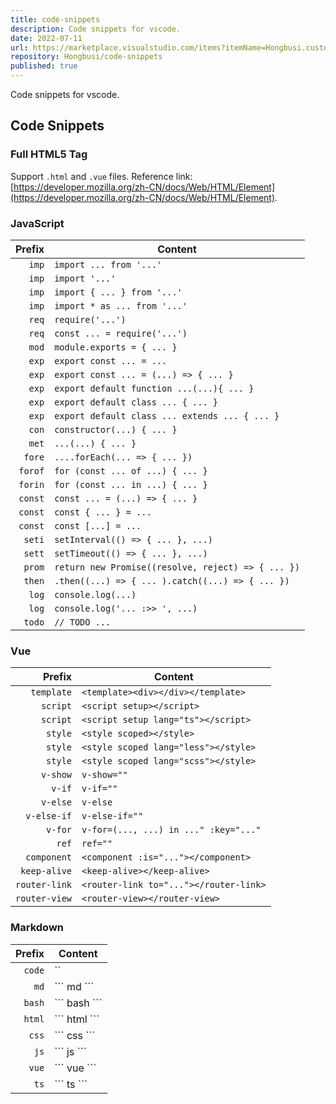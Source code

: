 ```yaml
---
title: code-snippets
description: Code snippets for vscode.
date: 2022-07-11
url: https://marketplace.visualstudio.com/items?itemName=Hongbusi.custom-snippets
repository: Hongbusi/code-snippets
published: true
---
```


Code snippets for vscode.

## Code Snippets

### Full HTML5 Tag

Support `.html` and `.vue` files. Reference link: [https://developer.mozilla.org/zh-CN/docs/Web/HTML/Element](https://developer.mozilla.org/zh-CN/docs/Web/HTML/Element).

### JavaScript

| Prefix | Content |
| -------: | ------- |
| `imp` | `import ... from '...'`|
| `imp` | `import '...'` |
| `imp` | `import { ... } from '...'` |
| `imp` | `import * as ... from '...'` |
| `req` | `require('...')`|
| `req` | `const ... = require('...')`|
| `mod` | `module.exports = { ... }`|
| `exp` | `export const ... = ...` |
| `exp` | `export const ... = (...) => { ... }` |
| `exp` | `export default function ...(...){ ... }` |
| `exp` | `export default class ... { ... }` |
| `exp` | `export default class ... extends ... { ... }` |
| `con` | `constructor(...) { ... }` |
| `met` | `...(...) { ... }` |
| `fore` | `....forEach(... => { ... })` |
| `forof` | `for (const ... of ...) { ... }` |
| `forin` | `for (const ... in ...) { ... }` |
| `const` | `const ... = (...) => { ... }` |
| `const` | `const { ... } = ...` |
| `const` | `const [...] = ...` |
| `seti` | `setInterval(() => { ... }, ...)` |
| `sett` | `setTimeout(() => { ... }, ...)` |
| `prom` | `return new Promise((resolve, reject) => { ... })` |
| `then` | `.then((...) => { ... ).catch((...) => { ... })` |
| `log` | `console.log(...)` |
| `log` | `console.log('... :>> ', ...)` |
| `todo` | `// TODO ...` |

### Vue

| Prefix | Content |
| -------: | ------- |
| `template` | `<template><div></div></template>` |
| `script` | `<script setup></script>` |
| `script` | `<script setup lang="ts"></script>` |
| `style` | `<style scoped></style>` |
| `style` | `<style scoped lang="less"></style>` |
| `style` | `<style scoped lang="scss"></style>` |
| `v-show` | `v-show=""` |
| `v-if` | `v-if=""` |
| `v-else` | `v-else` |
| `v-else-if` | `v-else-if=""` |
| `v-for` | `v-for=(..., ...) in ..." :key="..."` |
| `ref` | `ref=""` |
| `component` | `<component :is="..."></component>` |
| `keep-alive` | `<keep-alive></keep-alive>` |
| `router-link` | `<router-link to="..."></router-link>` |
| `router-view` | `<router-view></router-view>` |

### Markdown

| Prefix | Content |
| -------: | ------- |
| `code` | `` |
| `md` | \``` md \``` |
| `bash` | \``` bash \``` |
| `html` | \``` html \``` |
| `css` | \``` css \``` |
| `js` | \``` js \``` |
| `vue` | \``` vue \``` |
| `ts` | \``` ts \``` |
